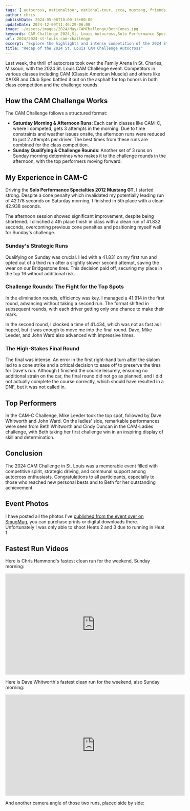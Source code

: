 ```yaml
---
tags: [ autocross, nationaltour, national-tour, scca, mustang, friends, st.louis, local, cam ]
author: chris
publishDate: 2024-05-08T10:00:15+00:00
updateDate: 2024-12-09T11:46:29-06:00
image: ~/assets/images/2024/May/CAMChallenge/BethCones.jpg
keywords: CAM Challenge 2024,St. Louis Autocross,Solo Performance Specialties Mustang GT,Classic American Muscle autocross,CAM-C autocross results,Autocross driving tips,Competitive autocross event,Family Arena autocross,Bridgestone tires in racing,Autocross challenge rounds
url: 2024/2024-st-louis-cam-challenge
excerpt: "Explore the highlights and intense competition of the 2024 St. Louis CAM Challenge Autocross. Discover who excelled in the CAM classes and more!"
title: "Recap of the 2024 St. Louis CAM Challenge Autocross"
---
```


Last week, the thrill of autocross took over the Family Arena in St. Charles, Missouri, with the 2024 St. Louis CAM Challenge event. Competitors in various classes including CAM (Classic American Muscle) and others like XA/XB and Club Spec battled it out on the asphalt for top honors in both class competition and the challenge rounds.

## How the CAM Challenge Works

The CAM Challenge follows a structured format:

- **Saturday Morning & Afternoon Runs**: Each car in classes like CAM-C, where I competed, gets 3 attempts in the morning. Due to time constraints and weather issues onsite, the afternoon runs were reduced to just 2 attempts per driver. The best times from these runs are combined for the class competition.
- **Sunday Qualifying & Challenge Rounds**: Another set of 3 runs on Sunday morning determines who makes it to the challenge rounds in the afternoon, with the top performers moving forward.

<a href="https://photos.rainbowmarks.com/2024/Autocross/STL-CAM-Challenge">
    <WindImage 
        src="~/assets/images/2024/May/CAMChallenge/CAMChallenge-1.jpg" 
        alt="Elizabeth Whitwork, CAM-C Ladies 2012 Mustang GT" 
        title="Elizabeth Whitwork, CAM-C Ladies 2012 Mustang GT"
        width={600} 
        height={400} 
        layout="responsive" 
    format="webp"
/>
</a>

## My Experience in CAM-C

Driving the **Solo Performance Specialties 2012 Mustang GT**, I started strong. Despite a cone penalty which invalidated my potentially leading run of 42.178 seconds on Saturday morning, I finished in 5th place with a clean 42.938 seconds.

The afternoon session showed significant improvement, despite being shortened. I clinched a 4th place finish in class with a clean run of 41.832 seconds, overcoming previous cone penalties and positioning myself well for Sunday's challenge.

<a href="https://photos.rainbowmarks.com/2024/Autocross/STL-CAM-Challenge">
    <WindImage 
        src="~/assets/images/2024/May/CAMChallenge/CAMChallenge-2.jpg" 
        alt="Adam Buffa Toyota Supra" 
        title="Adam Buffa Toyota Supra"
        width={600} 
        height={400} 
        layout="responsive" 
    format="webp"
/>
</a>


### Sunday's Strategic Runs

Qualifying on Sunday was crucial. I led with a 41.831 on my first run and opted out of a third run after a slightly slower second attempt, saving the wear on our Bridgestone tires. This decision paid off, securing my place in the top 16 without additional risk.

<a href="https://photos.rainbowmarks.com/2024/Autocross/STL-CAM-Challenge">
    <WindImage 
        src="~/assets/images/2024/May/CAMChallenge/CAMChallenge-3.jpg" 
        alt="Subaru WRX" 
        title="Subaru WRX"
        width={600} 
        height={400} 
        layout="responsive" 
    format="webp"
/>
</a>

### Challenge Rounds: The Fight for the Top Spots

In the elimination rounds, efficiency was key. I managed a 41.914 in the first round, advancing without taking a second run. The format shifted in subsequent rounds, with each driver getting only one chance to make their mark. 

In the second round, I clocked a time of 41.434, which was not as fast as I hoped, but it was enough to move me into the final round. Dave, Mike Leeder, and John Ward also advanced with impressive times.

<a href="https://photos.rainbowmarks.com/2024/Autocross/STL-CAM-Challenge">
    <WindImage 
        src="~/assets/images/2024/May/CAMChallenge/CAMChallenge-4.jpg" 
        alt="Emily, Mazda Miata" 
        title="Emily, Mazda Miata"
        width={600} 
        height={400} 
        layout="responsive" 
    format="webp"
/>
</a>

### The High-Stakes Final Round

The final was intense. An error in the first right-hand turn after the slalom led to a cone strike and a critical decision to ease off to preserve the tires for Dave's run. Although I finished the course leisurely, ensuring no additional strain on the car, the final round did not go as planned, and I did not actually complete the course correctly, which should have resulted in a DNF, but it was not called in.

<a href="https://photos.rainbowmarks.com/2024/Autocross/STL-CAM-Challenge">
<WindImage 
        src="~/assets/images/2024/May/CAMChallenge/CAMChallenge-5.jpg" 
        alt="Chris Lybarger C6 Corvette" 
        title="Chris Lybarger C6 Corvette"
        width={600} 
        height={400} 
        layout="responsive" 
    format="webp"
/>
</a>

## Top Performers

In the CAM-C Challenge, Mike Leeder took the top spot, followed by Dave Whitworth and John Ward. On the ladies' side, remarkable performances were seen from Beth Whitworth and Cindy Duncan in the CAM-Ladies challenge, with Beth taking her first challenge win in an inspiring display of skill and determination.

## Conclusion

The 2024 CAM Challenge in St. Louis was a memorable event filled with competitive spirit, strategic driving, and communal support among autocross enthusiasts. Congratulations to all participants, especially to those who reached new personal bests and to Beth for her outstanding achievement.

## Event Photos
I have posted all the photos I've [published from the event over on SmugMug](https://photos.rainbowmarks.com/2024/Autocross/STL-CAM-Challenge), you can purchase prints or digital downloads there. Unfortunately I was only able to shoot Heats 2 and 3 due to running in Heat 1.

## Fastest Run Videos
Here is Chris Hammond's fastest clean run for the weekend, Sunday morning:
<iframe width="560" height="315" src="https://www.youtube.com/embed/IXzWOJWbMtg?si=wIIymISDcee-j8Xu" title="YouTube video player" frameborder="0" allow="accelerometer; autoplay; clipboard-write; encrypted-media; gyroscope; picture-in-picture; web-share" referrerpolicy="strict-origin-when-cross-origin" allowfullscreen></iframe>

Here is Dave Whitworth's fastest clean run for the weekend, also Sunday morning:
<iframe width="560" height="315" src="https://www.youtube.com/embed/O6D6v2-ldEo?si=hePmrggWv9XH153L" title="YouTube video player" frameborder="0" allow="accelerometer; autoplay; clipboard-write; encrypted-media; gyroscope; picture-in-picture; web-share" referrerpolicy="strict-origin-when-cross-origin" allowfullscreen></iframe>

And another camera angle of those two runs, placed side by side:
